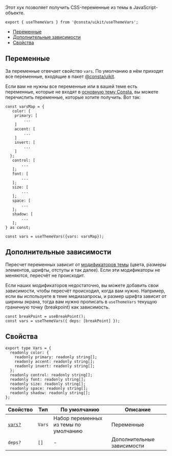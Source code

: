 
Этот хук позволяет получить CSS-переменные из темы в JavaScript-объекте.

```tsx
export { useThemeVars } from '@consta/uikit/useThemeVars';
```

<MdxMenu>

- [Переменные](#переменные)
- [Дополнительные зависимости](#дополнительные-зависимости)
- [Свойства](#свойства)

</MdxMenu>

## Переменные

За переменные отвечает свойство `vars`. По умолчанию в нём приходят все переменные, входящие
в пакет [@consta/uikit](https://github.com/consta-design-system/uikit).

Если вам не нужны все переменные или в вашей теме есть переменные, которые не входят
в [основную тему Consta](##LIBS.LIB.STAND/lib:uikit/stand:components-theme-stable), вы можете перечислить переменные,
которые хотите получить. Вот так:

```tsx
const varsMap = {
   color: {
    primary: [
        ...
    ]
    accent: [
        ...
    ]
    invert: [
        ...
    ]
  };
   control: [
       ...
   ];
   font: [
       ...
   ];
   size: [
       ...
   ];
   space: [
       ...
   ];
   shadow: [
       ...
   ];
} as const;

const vars = useThemeVars({vars: varsMap});
```

## Дополнительные зависимости

Пересчет переменных зависит от [модификаторов темы](##LIBS.LIB.STAND.TAB/lib:uikit/stand:components-theme-stable/tab:dev/hash:модификаторы) (цвета, размеры элементов, шрифты, отступы и так далее).
Если эти модификаторы не меняются, пересчёт не происходит.

Если наших модификаторов недостаточно, вы можете добавить свои зависимости,
чтобы пересчёт происходил, когда вам нужно. Например, если вы используете в теме медиазапросы,
и размер шрифта зависит от ширины экрана, тогда вам нужно прописать в `useThemeVars` текущую граничную точку (breakpoint) как зависимость.

```tsx
const breakPoint = useBreakPoint();
const vars = useThemeVars({ deps: [breakPoint] });
```

## Свойства

```tsx
export type Vars = {
  readonly color: {
    readonly primary: readonly string[];
    readonly accent: readonly string[];
    readonly invert: readonly string[];
  };
  readonly control: readonly string[];
  readonly font: readonly string[];
  readonly size: readonly string[];
  readonly space: readonly string[];
  readonly shadow: readonly string[];
};
```

| Свойство               | Тип    | По умолчанию                          | Описание                   |
| ---------------------- | ------ | ------------------------------------- | -------------------------- |
| [`vars?`](#переменные) | `Vars` | Набор переменных из темы по умолчанию | Переменные                 |
| `deps?`                | `[]`   | -                                     | Дополнительные зависимости |
